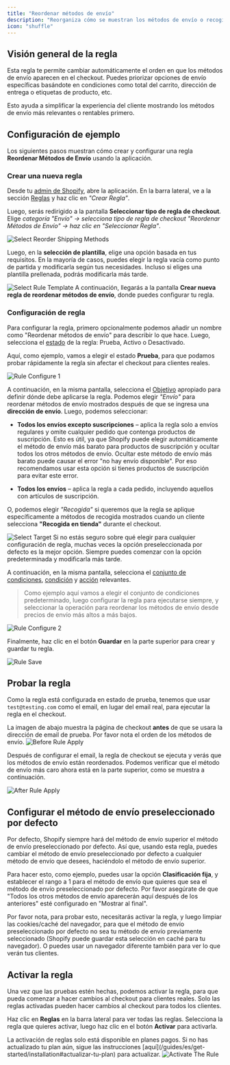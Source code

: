```yaml
---
title: "Reordenar métodos de envío"
description: "Reorganiza cómo se muestran los métodos de envío o recogida en el checkout bajo condiciones dadas."
icon: "shuffle"
---
```


## Visión general de la regla

Esta regla te permite cambiar automáticamente el orden en que los métodos de envío aparecen en el checkout.
Puedes priorizar opciones de envío específicas basándote en condiciones como total del carrito, dirección de entrega o etiquetas de producto, etc.

Esto ayuda a simplificar la experiencia del cliente mostrando los métodos de envío más relevantes o rentables primero.

## Configuración de ejemplo

Los siguientes pasos muestran cómo crear y configurar una regla **Reordenar Métodos de Envío** usando la aplicación.

### Crear una nueva regla

Desde tu [admin de Shopify](/guides/es/get-started/installation#ir-a-la-aplicación), abre la aplicación. En la barra lateral, ve a la sección [Reglas](/guides/es/get-started/quickstart#crear-una-regla-de-ejemplo) y haz clic en _"Crear Regla"_.

Luego, serás redirigido a la pantalla **Seleccionar tipo de regla de checkout**. Elige _categoría "Envío" → selecciona tipo de regla de checkout "Reordenar Métodos de Envío" → haz clic en "Seleccionar Regla"_.

<img
  src="/images/essentials/shipping/select-reorder-shipping-methods.webp"
  alt="Select Reorder Shipping Methods"
/>

Luego, en la **selección de plantilla**, elige una opción basada en tus requisitos. En la mayoría de casos, puedes elegir la regla vacía como punto de partida y modificarla según tus necesidades. Incluso si eliges una plantilla prellenada, podrás modificarla más tarde.

<img
  src="/images/shared/select-rule-template.webp"
  alt="Select Rule Template"
/>
A continuación, llegarás a la pantalla **Crear nueva regla de reordenar métodos de envío**, donde
puedes configurar tu regla.

### Configuración de regla

Para configurar la regla, primero opcionalmente podemos añadir un nombre como "Reordenar métodos de envío" para describir lo que hace. Luego, selecciona el [estado](/guides/es/get-started/concepts#estado) de la regla: Prueba, Activo o Desactivado.

Aquí, como ejemplo, vamos a elegir el estado **Prueba**, para que podamos probar rápidamente la regla sin afectar el checkout para clientes reales.

<img src="/images/shared/rule-configure-1.webp" alt="Rule Configure 1" />

A continuación, en la misma pantalla, selecciona el [Objetivo](/guides/es/get-started/concepts#objetivo) apropiado para definir dónde debe aplicarse la regla. Podemos elegir _"Envío"_ para reordenar métodos de envío mostrados después de que se ingresa una **dirección de envío**. Luego, podemos seleccionar:

- **Todos los envíos excepto suscripciones** – aplica la regla solo a envíos regulares y omite cualquier pedido que contenga productos de suscripción. Esto es útil, ya que Shopify puede elegir automáticamente el método de envío más barato para productos de suscripción y ocultar todos los otros métodos de envío. Ocultar este método de envío más barato puede causar el error "no hay envío disponible". Por eso recomendamos usar esta opción si tienes productos de suscripción para evitar este error.

- **Todos los envíos** – aplica la regla a cada pedido, incluyendo aquellos con artículos de suscripción.

O, podemos elegir _"Recogida"_ si queremos que la regla se aplique específicamente a métodos de recogida mostrados cuando un cliente selecciona **"Recogida en tienda"** durante el checkout.

<img src="/images/essentials/shipping/select-target.webp" alt="Select Target" />

<Info>
  Si no estás seguro sobre qué elegir para cualquier configuración de regla, muchas veces la
  opción preseleccionada por defecto es la mejor opción. Siempre puedes comenzar con la
  opción predeterminada y modificarla más tarde.
</Info>

A continuación, en la misma pantalla, selecciona el [conjunto de condiciones](/guides/es/get-started/concepts#conjunto-de-condiciones), [condición](/guides/es/get-started/concepts#condiciones-el-cuándo) y [acción](/guides/es/get-started/concepts#acción-el-qué) relevantes.

> Como ejemplo aquí vamos a elegir el conjunto de condiciones predeterminado, luego configurar la regla para ejecutarse siempre, y seleccionar la operación para reordenar los métodos de envío desde precios de envío más altos a más bajos.

<img src="/images/shared/rule-configure-2.webp" alt="Rule Configure 2" />

Finalmente, haz clic en el botón <b>Guardar</b> en la parte superior para crear y guardar tu regla.

<img src="/images/shared/save-rule.webp" alt="Rule Save" />

## Probar la regla

Como la regla está configurada en estado de prueba, tenemos que usar `test@testing.com` como el email, en lugar del email real, para ejecutar la regla en el checkout.

<Warning>
  La imagen de abajo muestra la página de checkout <b>antes</b> de que se usara la dirección de email
  de prueba. Por favor nota el orden de los métodos de envío.
</Warning>

<img src="/images/shared/before-rule-apply.webp" alt="Before Rule Apply" />

Después de configurar el email, la regla de checkout se ejecuta y verás que los métodos de envío están reordenados. Podemos verificar que el método de envío más caro ahora está en la parte superior, como se muestra a continuación.

<img src="/images/shared/after-rule-apply.webp" alt="After Rule Apply" />

## Configurar el método de envío preseleccionado por defecto

Por defecto, Shopify siempre hará del método de envío superior el método de envío preseleccionado por defecto. Así que, usando esta regla, puedes cambiar el método de envío preseleccionado por defecto a cualquier método de envío que desees, haciéndolo el método de envío superior.

Para hacer esto, como ejemplo, puedes usar la opción **Clasificación fija**, y establecer el rango a 1 para el método de envío que quieres que sea el método de envío preseleccionado por defecto. Por favor asegúrate de que "Todos los otros métodos de envío aparecerán aquí después de los anteriores" esté configurado en "Mostrar al final".

<Warning>
  Por favor nota, para probar esto, necesitarás activar la regla, y luego limpiar
  las cookies/caché del navegador, para que el método de envío preseleccionado por defecto
  no sea tu método de envío previamente seleccionado (Shopify puede guardar esta
  selección en caché para tu navegador). O puedes usar un navegador diferente también
  para ver lo que verán tus clientes.
</Warning>

## Activar la regla

Una vez que las pruebas estén hechas, podemos activar la regla, para que pueda comenzar a hacer cambios al checkout para clientes reales. Solo las reglas activadas pueden hacer cambios al checkout para todos los clientes.

Haz clic en **Reglas** en la barra lateral para ver todas las reglas. Selecciona la regla que quieres activar, luego haz clic en el botón **Activar** para activarla.

<Warning>
  La activación de reglas solo está disponible en planes pagos. Si no has actualizado tu
  plan aún, sigue las instrucciones
  [aquí](/guides/es/get-started/installation#actualizar-tu-plan) para actualizar.
</Warning>
<img src="/images/shared/activate-the-rule.webp" alt="Activate The Rule" />
